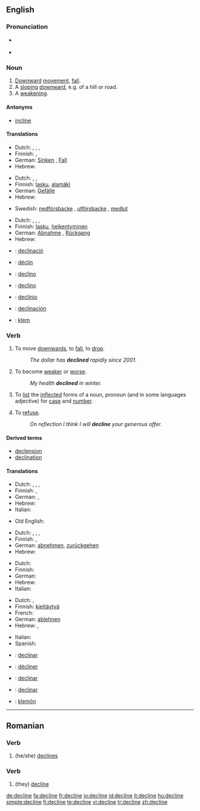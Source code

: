 ==English==

===Pronunciation===
* {{a|US}} {{IPA|/dəˈklɑɪn/}}
* {{audio|en-us-decline.ogg|Audio (US)}}

===Noun===
{{en-noun}}

# [[downward|Downward]] [[movement]], [[fall]].
# A [[sloping]] [[downward]], e.g. of a hill or road.
# A [[weakening]].
{{rfex}}

====Antonyms====
*[[incline]]

====Translations====
{{trans-top|downward movement, fall}}
* Dutch: {{t|nl|terugval|m}}, {{t|nl|achteruitgang|m}}, {{t|nl|verval|n}}, {{t+|nl|afname|f}}
* Finnish: {{t+|fi|lasku}}, {{t-|fi|pudotus}}
* German: [[Sinken]] {{n}}, [[Fall]] {{m}}
* Hebrew: {{he-translation|נפילה|nefilá}} {{f}}
{{trans-mid}}
{{trans-bottom}}

{{trans-top|sloping downward}}
* Dutch: {{t|nl|verval|n}}, {{t+|nl|afname|f}}, {{t|nl|helling|f}}
* Finnish: [[lasku]], [[alamäki]]
* German: [[Gefälle]] {{n}}
* Hebrew: {{he-translation|ירידה|yeridá}} {{f}}
{{trans-mid}}
* Swedish: [[nedförsbacke]] {{c}}, [[utförsbacke]] {{c}}, [[medlut]] {{n}}
{{trans-bottom}}

{{trans-top|weakening}}
* Dutch: {{t|nl|verzwakking|f}}, {{t|nl|achteruitgang|m}}, {{t|nl|verval|n}}, {{t+|nl|afname|f}}
* Finnish: [[lasku]], [[heikentyminen]]
* German: [[Abnahme]] {{f}}, [[Rückgang]] {{m}}
* Hebrew: {{he-translation|היחלשות|hekhalshút}} {{f}}
{{trans-mid}}
{{trans-bottom}}

{{checktrans-top}}
*{{ttbc|Catalan}}: [[declinació]] {{f}}
*{{ttbc|French}}: [[déclin]]
*{{ttbc|Interlingua}}: [[declino]]
*{{ttbc|Italian}}: [[declino]]
*{{ttbc|Portuguese}}: [[declínio]]
*{{ttbc|Spanish}}: [[declinación]] {{f}}
*{{ttbc|Volapük}}: [[klem]]
{{trans-bottom}}

===Verb===
{{en-verb|declin|es}}

# {{intransitive}} To move [[downwards]], to [[fall]], to [[drop]].
#: ''The dollar has '''declined''' rapidly since 2001.''
# {{intransitive}} To become [[weak]]er or [[worse]].
#: ''My health '''declined''' in winter.''
# {{context|transitive|grammar}} To [[list]] the [[inflect]]ed forms of a noun, pronoun (and in some languages adjective) for [[case]] and [[number]].
# {{transitive}} To [[refuse]].
#: ''On reflection I think I will '''decline''' your generous offer.''

====Derived terms====
* [[declension]]
* [[declination]]

====Translations====
{{trans-top|move downwards}}
* Dutch: {{t|nl|afnemen}}, {{t|nl|terugvallen}}, {{t-|nl|achteruitgaan}}, {{t|nl|vervallen}}
* Finnish: {{t+|fi|laskea}}, {{t+|fi|pudota}}
* German: {{t+|de|sinken}}, {{t+|de|fallen}}
* Hebrew: {{he-translation|לרדת|laredet}}
* Italian: {{t+|it|declinare}}
{{trans-mid}}
* Old English: {{t-|ang|dreosan|alt=drēosan|xs=Old English}}
{{trans-bottom}}

{{trans-top|weaken}}
* Dutch: {{t|nl|afnemen}}, {{t-|nl|achteruitgaan}}, {{t|nl|afzwakken}}, {{t|nl|verzwakken}}
* Finnish: {{t-|fi|heikentyä}}, {{t-|fi|heiketä}}
* German: [[abnehmen]], [[zurückgehen]]
* Hebrew: {{he-translation|להיחלש|lehekhalesh}}
{{trans-mid}}
{{trans-bottom}}

{{trans-top|inflect}}
* Dutch: {{t+|nl|verbuigen}}
* Finnish: {{t-|fi|taivuttaa}}
* German: {{t+|de|deklinieren}}
* Hebrew: {{he-translation|להטות|lehat'ot}}
* Italian: {{t+|it|declinare}}
{{trans-mid}}
{{trans-bottom}}

{{trans-top|refuse}}
* Dutch: {{t|nl|afwijzen}}, {{t+|nl|weigeren}}
* Finnish: [[kieltäytyä]]
* French: {{t+|fr|refuser}}
* German: [[ablehnen]]
* Hebrew: {{he-translation|לדחות|lidkhót}}, {{he-translation|לסרב|lesarév}}
{{trans-mid}}
* Italian: {{t+|it|declinare}}
* Spanish: {{t+|es|rechazar}}
{{trans-bottom}}

{{checktrans-top}}
* {{ttbc|Catalan}}: [[declinar]]
* {{ttbc|French}}: [[décliner]]
{{trans-mid}}
* {{ttbc|Interlingua}}: [[declinar]]
* {{ttbc|Spanish}}: [[declinar]]
* {{ttbc|Volapük}}: [[klemön]]
{{trans-bottom}}

----

==Romanian==

===Verb===
{{ro-verbform|declina|person=3s|time=present|tense=sub}}

# (he/she) [[declines]]

===Verb===
{{ro-verbform|declina|person=3p|time=present|tense=sub}}

# (they) [[#English|decline]]

[[de:decline]]
[[fa:decline]]
[[fr:decline]]
[[io:decline]]
[[id:decline]]
[[it:decline]]
[[hu:decline]]
[[simple:decline]]
[[fi:decline]]
[[te:decline]]
[[vi:decline]]
[[tr:decline]]
[[zh:decline]]